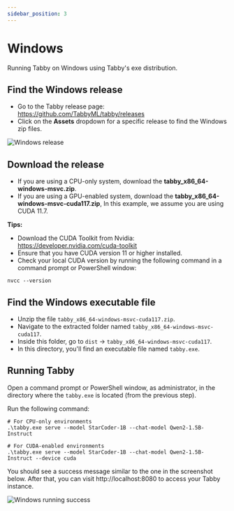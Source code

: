 ```yaml
---
sidebar_position: 3
---
```



# Windows
Running Tabby on Windows using Tabby's exe distribution.

## Find the Windows release
* Go to the Tabby release page: https://github.com/TabbyML/tabby/releases
* Click on the **Assets** dropdown for a specific release to find the Windows zip files.
<div align="left">
  <img src={releaseImage} alt="Windows release" style={{ width: 800 }} />
</div>

## Download the release
* If you are using a CPU-only system, download the **tabby_x86_64-windows-msvc.zip**.
* If you are using a GPU-enabled system, download the **tabby_x86_64-windows-msvc-cuda117.zip**, In this example, we assume you are using CUDA 11.7.

**Tips:**
* Download the CUDA Toolkit from Nvidia: https://developer.nvidia.com/cuda-toolkit
* Ensure that you have CUDA version 11 or higher installed.
* Check your local CUDA version by running the following command in a command prompt or PowerShell window:
```
nvcc --version
```

## Find the Windows executable file
* Unzip the file `tabby_x86_64-windows-msvc-cuda117.zip`.
* Navigate to the extracted folder named `tabby_x86_64-windows-msvc-cuda117`.
* Inside this folder, go to `dist` -> `tabby_x86_64-windows-msvc-cuda117`.
* In this directory, you'll find an executable file named `tabby.exe`.

## Running Tabby
Open a command prompt or PowerShell window, as administrator, in the directory where the `tabby.exe` is located (from the previous step).

Run the following command:
```
# For CPU-only environments
.\tabby.exe serve --model StarCoder-1B --chat-model Qwen2-1.5B-Instruct

# For CUDA-enabled environments
.\tabby.exe serve --model StarCoder-1B --chat-model Qwen2-1.5B-Instruct --device cuda
```

You should see a success message similar to the one in the screenshot below. After that, you can visit http://localhost:8080 to access your Tabby instance.
<div align="left">
  <img src={successImage} alt="Windows running success" style={{ width: 800 }} />
</div>
